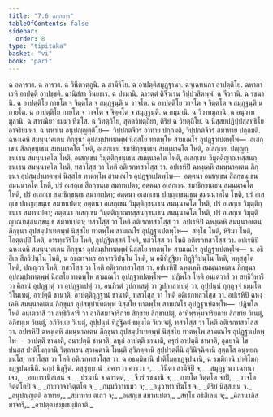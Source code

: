 ```yaml
---
title: "7.6 ฉกฺกวาร"
tableOfContents: false
sidebar:
  order: 8
type: "tipitaka"
basket: "vi"
book: "pari"
---
```



<DynamicBreadcrumb />

<Division number="326" book="pari">

<Paragraph number="1520" book="pari">
ฉ อคารวา. ฉ คารวา. ฉ วินีตวตฺถูนิ. ฉ สามีจิโย. ฉ อาปตฺติสมุฏฺฐานา. ฉจฺเฉทนกา อาปตฺติโย. ฉหากาเรหิ อาปตฺตึ อาปชฺชติ. ฉานิสํสา วินยธเร. ฉ ปรมานิ. ฉารตฺตํ ติจีวเรน วิปฺปวสิตพฺพํ. ฉ จีวรานิ. ฉ รชนานิ. ฉ อาปตฺติโย กายโต จ จิตฺตโต จ สมุฏฺฐนฺติ น วาจโต. ฉ อาปตฺติโย วาจโต จ จิตฺตโต จ สมุฏฺฐนฺติ น กายโต. ฉ อาปตฺติโย กายโต จ วาจโต จ จิตฺตโต จ สมุฏฺฐนฺติ. ฉ กมฺมานิ. ฉ วิวาทมูลานิ. ฉ อนุวาทมูลานิ. ฉ สารณียา ธมฺมา ทีฆโส. ฉ วิทตฺถิโย, สุคตวิทตฺถิยา, ติริยํ ฉ วิทตฺถิโย. ฉ นิสฺสยปฏิปฺปสฺสทฺธิโย อาจริยมฺหา. ฉ นหาเน อนุปญฺญตฺติโย—  วิปฺปกตจีวรํ อาทาย ปกฺกมติ, วิปฺปกตจีวรํ สมาทาย ปกฺกมติ.
</Paragraph>

<Paragraph number="1521" book="pari">
ฉหงฺเคหิ สมนฺนาคเตน ภิกฺขุนา อุปสมฺปาเทตพฺพํ นิสฺสโย ทาตพฺโพ สามเณโร อุปฏฺฐาเปตพฺโพ—  อเสกฺเขน สีลกฺขนฺเธน สมนฺนาคโต โหติ, อเสกฺเขน สมาธิกฺขนฺเธน สมนฺนาคโต โหติ, อเสกฺเขน ปญฺญกฺขนฺเธน สมนฺนาคโต โหติ, อเสกฺเขน วิมุตฺติกฺขนฺเธน สมนฺนาคโต โหติ, อเสกฺเขน วิมุตฺติญาณทสฺสนกฺขนฺเธน สมนฺนาคโต โหติ, ทสวโสฺส วา โหติ อติเรกทสวโสฺส วา.
</Paragraph>

<Paragraph number="1522" book="pari">
อปเรหิปิ ฉหงฺเคหิ สมนฺนาคเตน ภิกฺขุนา อุปสมฺปาเทตพฺพํ นิสฺสโย ทาตพฺโพ สามเณโร อุปฏฺฐาเปตพฺโพ—  อตฺตนา อเสกฺเขน สีลกฺขนฺเธน สมนฺนาคโต โหติ, ปรํ อเสกฺเข สีลกฺขนฺเธ สมาทเปตา; อตฺตนา อเสกฺเขน สมาธิกฺขนฺเธน สมนฺนาคโต โหติ, ปรํ อเสกฺเข สมาธิกฺขนฺเธ สมาทเปตา; อตฺตนา อเสกฺเขน ปญฺญกฺขนฺเธน สมนฺนาคโต โหติ, ปรํ อเสกฺเข ปญฺญกฺขนฺเธ สมาทเปตา; อตฺตนา อเสกฺเขน วิมุตฺติกฺขนฺเธน สมนฺนาคโต โหติ, ปรํ อเสกฺเข วิมุตฺติกฺขนฺเธ สมาทเปตา; อตฺตนา อเสกฺเขน วิมุตฺติญาณทสฺสนกฺขนฺเธน สมนฺนาคโต โหติ, ปรํ อเสกฺเข วิมุตฺติญาณทสฺสนกฺขนฺเธ สมาทเปตา; ทสวโสฺส วา โหติ อติเรกทสวโสฺส วา.
</Paragraph>

<Paragraph number="1523" book="pari">
อปเรหิปิ ฉหงฺเคหิ สมนฺนาคเตน ภิกฺขุนา อุปสมฺปาเทตพฺพํ นิสฺสโย ทาตพฺโพ สามเณโร อุปฏฺฐาเปตพฺโพ—  สทฺโธ โหติ, หิริมา โหติ, โอตฺตปฺปี โหติ, อารทฺธวีริโย โหติ, อุปฏฺฐิตสฺสติ โหติ, ทสวโสฺส วา โหติ อติเรกทสวโสฺส วา.
</Paragraph>

<Paragraph number="1524" book="pari">
อปเรหิปิ ฉหงฺเคหิ สมนฺนาคเตน ภิกฺขุนา อุปสมฺปาเทตพฺพํ นิสฺสโย ทาตพฺโพ สามเณโร อุปฏฺฐาเปตพฺโพ—  น อธิสีเล สีลวิปนฺโน โหติ, น อชฺฌาจาเร อาจารวิปนฺโน โหติ, น อติทิฏฺฐิยา ทิฏฺฐิวิปนฺโน โหติ, พหุสฺสุโต โหติ, ปญฺญวา โหติ, ทสวโสฺส วา โหติ อติเรกทสวโสฺส วา.
</Paragraph>

<Paragraph number="1525" book="pari">
อปเรหิปิ ฉหงฺเคหิ สมนฺนาคเตน ภิกฺขุนา อุปสมฺปาเทตพฺพํ นิสฺสโย ทาตพฺโพ สามเณโร อุปฏฺฐาเปตพฺโพ—  ปฏิพโล โหติ อนฺเตวาสึ วา สทฺธิวิหารึ วา คิลานํ อุปฏฺฐาตุํ วา อุปฏฺฐาเปตุํ วา, อนภิรตํ วูปกาเสตุํ วา วูปกาสาเปตุํ วา, อุปฺปนฺนํ กุกฺกุจฺจํ ธมฺมโต วิโนเทตุํ, อาปตฺตึ ชานาติ, อาปตฺติวุฏฺฐานํ ชานาติ, ทสวโสฺส วา โหติ อติเรกทสวโสฺส วา.
</Paragraph>

<Paragraph number="1526" book="pari">
อปเรหิปิ ฉหงฺเคหิ สมนฺนาคเตน ภิกฺขุนา อุปสมฺปาเทตพฺพํ นิสฺสโย ทาตพฺโพ สามเณโร อุปฏฺฐาเปตพฺโพ—  ปฏิพโล โหติ อนฺเตวาสึ วา สทฺธิวิหารึ วา อาภิสมาจาริกาย สิกฺขาย สิกฺขาเปตุํ, อาทิพฺรหฺมจาริยกาย สิกฺขาย วิเนตุํ, อภิธมฺเม วิเนตุํ, อภิวินเย วิเนตุํ, อุปฺปนฺนํ ทิฏฺฐิคตํ ธมฺมโต วิเวเจตุํ, ทสวโสฺส วา โหติ อติเรกทสวโสฺส วา.
</Paragraph>

<Paragraph number="1527" book="pari">
อปเรหิปิ ฉหงฺเคหิ สมนฺนาคเตน ภิกฺขุนา อุปสมฺปาเทตพฺพํ นิสฺสโย ทาตพฺโพ สามเณโร อุปฏฺฐาเปตพฺโพ—  อาปตฺตึ ชานาติ, อนาปตฺตึ ชานาติ, ลหุกํ อาปตฺตึ ชานาติ, ครุกํ อาปตฺตึ ชานาติ, อุภยานิ โข ปนสฺส ปาติโมกฺขานิ วิตฺถาเรน สฺวาคตานิ โหนฺติ สุวิภตฺตานิ สุปฺปวตฺตีนิ สุวินิจฺฉิตานิ สุตฺตโส อนุพฺยญฺชนโส, ทสวโสฺส วา โหติ อติเรกทสวโสฺส วา.
</Paragraph>

<Paragraph number="1528" book="pari">
ฉ อธมฺมิกานิ ปาติโมกฺขฏฺฐปนานิ, ฉ ธมฺมิกานิ ปาติโมกฺขฏฺฐปนานีติ.

</Paragraph>
</Division>

<Paragraph number="1529" type="center" book="pari">
ฉกฺกํ นิฏฺฐิตํ.



</Paragraph>

<Paragraph number="1530" type="center" book="pari">
ตสฺสุทฺทานํ


</Paragraph>

<Paragraph number="1531" type="verses" book="pari">
_อคารวา คารวา จ,_  
_วินีตา สามีจิปิ จ;_  
_สมุฏฺฐานา เฉทนา เจว,_  
_อาการานิสํเสน จ._  

</Paragraph>

<Paragraph number="1532" type="verses" book="pari">
_ปรมานิ จ ฉารตฺตํ,_  
_จีวรํ รชนานิ จ;_  
_กายโต จิตฺตโต จาปิ,_  
_วาจโต จิตฺตโตปิ จ._  

</Paragraph>

<Paragraph number="1533" type="verses" book="pari">
_กายวาจาจิตฺตโต จ,_  
_กมฺมวิวาทเมว จ;_  
_อนุวาทา ทีฆโส จ,_  
_ติริยํ นิสฺสเยน จ._  

</Paragraph>

<Paragraph number="1534" type="verses" book="pari">
_อนุปญฺญตฺติ อาทาย,_  
_สมาทาย ตเถว จ;_  
_อเสกฺเข สมาทเปตา,_  
_สทฺโธ อธิสีเลน จ;_  
_คิลานาภิสมาจารี,_  
_อาปตฺตาธมฺมธมฺมิกาติ._
</Paragraph>